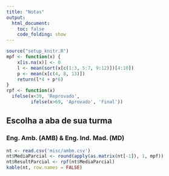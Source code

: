 ```yaml
---
title: "Notas"
output:
  html_document:
    toc: false
    code_folding: show
---
```


```r
source("setup_knitr.R")
mpf <- function(x) {
    x[is.na(x)] <- 0
    l <- mean(sort(x[c(1:3, 5:7, 9:12)])[4:10])
    p <- mean(x[c(4, 8, 13)])
    return(l*4 + p*6)
}
rpf <- function(x)
  ifelse(x<39, 'Reprovado',
         ifelse(x>69, 'Aprovado', 'Final'))
```

## Escolha a aba de sua turma {.tabset}

### Eng. Amb. (AMB) & Eng. Ind. Mad. (MD)

```r
nt <- read.csv('misc/ambm.csv')
nt$MediaParcial <- round(apply(as.matrix(nt[-1]), 1, mpf))
nt$ResultParcial <- rpf(nt$MediaParcial)
kable(nt, row.names = FALSE)
```

